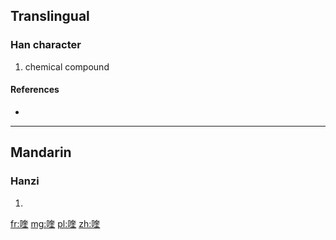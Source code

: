 ==Translingual==

===Han character===
{{Han char|rn=30|rad=口|as=09|sn=12|four=|canj=口大土土 (RKGG)}}

# chemical compound

====References====
* {{Han ref|kx=0201.121|hdz=10652.070|uh=55B9|ud=21945}}

----

==Mandarin==

===Hanzi===
{{cmn-hanzi|pin=[[kuí]] ([[kui2]]), [[yú]] ([[yu2]])|wg=k'uei<sup>2</sup>, yü<sup>2</sup>}}

# {{defn|lang=cmn|sort=口09}}

[[fr:喹]]
[[mg:喹]]
[[pl:喹]]
[[zh:喹]]